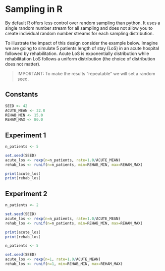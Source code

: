 # Sampling in R

By default R offers less control over random sampling than python. It uses a single random number stream for all sampling and does not allow you to create individual random number streams for each sampling distribution.

To illustrate the impact of this design consider the example below. Imagine we are going to simulate 5 patients length of stay (LoS) in an acute hospital followed by rehabilitation. Acute LoS is exponentially distribution while rehabilitation LoS follows a uniform distribution (the choice of distribution does not matter).

> IMPORTANT: To make the results "repeatable" we will set a random seed.

## Constants

```r
SEED <- 42
ACUTE_MEAN <- 32.0
REHAB_MIN <- 15.0
REHAM_MAX <- 80.0
```

## Experiment 1

```r
n_patients <- 5

set.seed(SEED)
acute_los <- rexp(n=n_patients, rate=1.0/ACUTE_MEAN)
rehab_los <- runif(n=n_patients, min=REHAB_MIN, max=REHAM_MAX)

print(acute_los)
print(rehab_los)
```

## Experiment 2

```r
n_patients <- 2

set.seed(SEED)
acute_los <- rexp(n=n_patients, rate=1.0/ACUTE_MEAN)
rehab_los <- runif(n=n_patients, min=REHAB_MIN, max=REHAM_MAX)

print(acute_los)
print(rehab_los)
```

```r
n_patients <- 5

set.seed(SEED)
acute_los <- rexp(n=1, rate=1.0/ACUTE_MEAN)
rehab_los <- runif(n=1, min=REHAB_MIN, max=REHAM_MAX)
```
